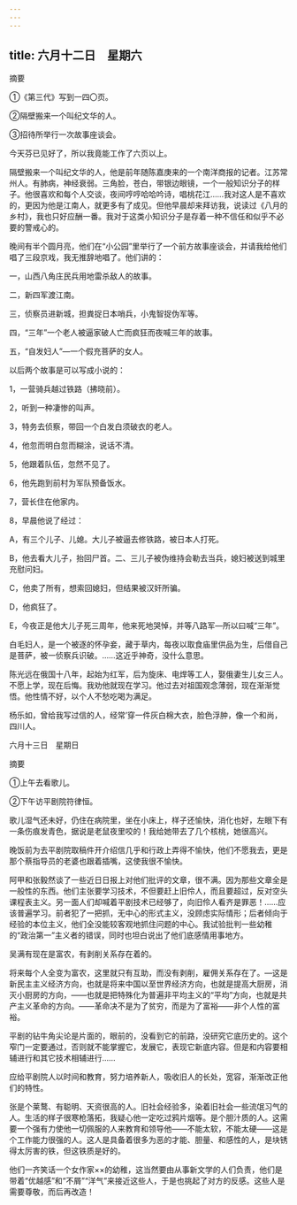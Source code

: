 ```yaml
---
---
---
```

title: 六月十二日　星期六
---




摘要

①《第三代》写到一四〇页。

②隔壁搬来一个叫纪文华的人。

③招待所举行一次故事座谈会。



今天芬已见好了，所以我竟能工作了六页以上。

隔壁搬来一个叫纪文华的人，他是前年随陈嘉庚来的一个南洋商报的记者。江苏常州人。有肺病，神经衰弱。三角脸，苍白，带银边眼镜，一个一般知识分子的样子。他很喜欢和每个人交谈，夜间哼哼哈哈吟诗，唱桃花江……我对这人是不喜欢的，更因为他是江南人，就更多有了成见。但他早晨却来拜访我，说读过《八月的乡村》，我也只好应酬一番。我对于这类小知识分子是存着一种不信任和似乎不必要的警戒心的。



晚间有半个圆月亮，他们在“小公园”里举行了一个前方故事座谈会，并请我给他们唱了三段京戏，我无推辞地唱了。他们讲的：

一，山西八角庄民兵用地雷杀敌人的故事。

二，新四军渡江南。

三，侦察员进新城，担粪捉日本哨兵，小鬼智捉伪军等。

四，“三年”一个老人被逼家破人亡而疯狂而夜喊三年的故事。

五，“自发妇人”―一个假充菩萨的女人。



以后两个故事是可以写成小说的：

1，一营骑兵越过铁路（拂晓前）。

2，听到一种凄惨的叫声。

3，特务去侦察，带回一个白发白须破衣的老人。

4，他忽而明白忽而糊涂，说话不清。

5，他跟着队伍，忽然不见了。

6，他先跑到前村为军队预备饭水。

7，营长住在他家内。

8，早晨他说了经过：

A，有三个儿子、儿媳。大儿子被逼去修铁路，被日本人打死。

B，他去看大儿子，抬回尸首。二、三儿子被伪维持会勒去当兵，媳妇被送到城里充慰问妇。

C，他卖了所有，想索回媳妇，但结果被汉奸所骗。

D，他疯狂了。

E，今夜正是他大儿子死三周年，他来死地哭悼，并等八路军―所以曰喊“三年”。



白毛妇人，是一个被逐的怀孕妾，藏于草内，每夜以取食庙里供品为生，后借自己是菩萨，被一侦察兵识破。……这近乎神奇，没什么意思。



陈光远在俄国十八年，起始为红军，后为旋床、电焊等工人，娶俄妻生儿女三人。不愿上学，现在后悔。我劝他就现在学习。他过去对祖国观念薄弱，现在渐渐觉悟。他性情不好，以个人不愁吃喝为满足。

杨乐如，曾给我写过信的人，经常’穿一件灰白棉大衣，脸色浮肿，像一个和尚，四川人。





六月十三日　星期日


摘要

①上午去看歌儿。

②下午访平剧院符律恒。



歌儿湿气还未好，仍住在病院里，坐在小床上，样子还愉快，消化也好，左眼下有一条伤痕发青色，据说是老鼠夜里咬的！我给她带去了几个核桃，她很高兴。

晚饭前为去平剧院取稿件开介绍信几乎和行政上弄得不愉快，他们不愿我去，更是那个蔡指导员的老婆也跟着插嘴，这使我很不愉快。



阿甲和张毅然谈了一些近日日报上对他们批评的文章，很不满。因为那些文章全是一般性的东西。他们主张要学习技术，不但要赶上旧伶人，而且要超过，反对空头课程表主义。另一面人们却喊着平剧技术已经够了，向旧伶人看齐是罪恶！……应该普遍学习。前者犯了一把抓，无中心的形式主义，没顾虑实际情形；后者倾向于经验的本位主义，他们全没能较客观地抓住问题的中心。我试验批判一些幼稚的“政治第一”主义者的错误，同时也坦白说出了他们底感情用事地方。



吴满有现在是富农，有剥削关系存在着的。

将来每个人全变为富农，这里就只有互助，而没有剥削，雇佣关系存在了。―这是新民主主义经济方向，也就是将来中国以至世界经济方向，也就是提高大厨房，消灭小厨房的方向，——也就是把特殊化为普遍非平均主义的“平均”方向，也就是共产主义革命的方向。——革命决不是为了贫穷，而是为了富裕——非个人性的富裕。

平剧的钻牛角尖论是片面的，眼前的，没看到它的前路，没研究它底历史的。这个窄门一定要通过，否则就不能掌握它，发展它，表现它新底内容。但是和内容要相辅进行和其它技术相辅进行……

应给平剧院人以时间和教育，努力培养新人，吸收旧人的长处，宽容，渐渐改正他们的特性。

张是个莱鹜、有聪明、天资很高的人。旧社会经验多，染着旧社会一些流氓习气的人。生活的样子很寒枪落拓，我疑心他一定吃过鸦片烟等。是个胆汁质的人。这需要一个强有力使他一切佩服的人来教育和领导他——不能太软，不能太硬——这是个工作能力很强的人。这人是具备着很多为恶的才能、胆量、和感性的人，是块锈得太厉害的铁，但这铁质是好的。

他们一齐笑话一个女作家××的幼稚，这当然要由从事新文学的人们负责，他们是带着“优越感”和“不屑”“洋气”来接近这些人，于是也挑起了对方的反感。这些人是需要尊敬，而后再改造！